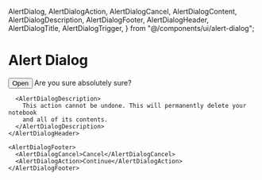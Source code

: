 
  AlertDialog,
  AlertDialogAction,
  AlertDialogCancel,
  AlertDialogContent,
  AlertDialogDescription,
  AlertDialogFooter,
  AlertDialogHeader,
  AlertDialogTitle,
  AlertDialogTrigger,
} from "@/components/ui/alert-dialog";


<Meta title="Alert Dialog" component={AlertDialog} />

# Alert Dialog

<AlertDialog>
  <AlertDialogTrigger asChild>
    <Button variant="outline">Open</Button>
  </AlertDialogTrigger>

  <AlertDialogContent>
    <AlertDialogHeader>
      <AlertDialogTitle>Are you sure absolutely sure?</AlertDialogTitle>

      <AlertDialogDescription>
        This action cannot be undone. This will permanently delete your notebook
        and all of its contents.
      </AlertDialogDescription>
    </AlertDialogHeader>

    <AlertDialogFooter>
      <AlertDialogCancel>Cancel</AlertDialogCancel>
      <AlertDialogAction>Continue</AlertDialogAction>
    </AlertDialogFooter>

  </AlertDialogContent>
</AlertDialog>
